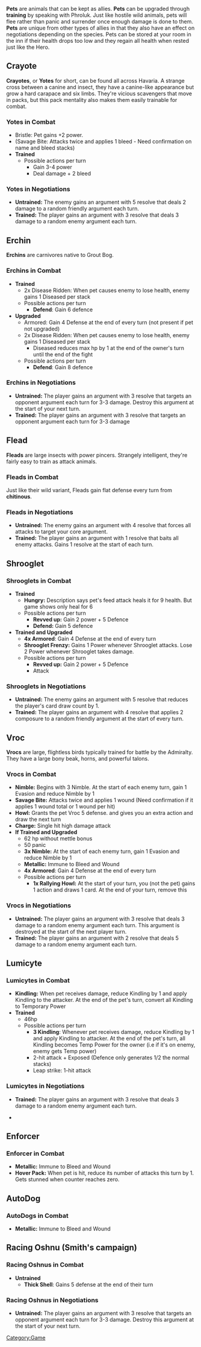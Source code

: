 {{stub}}

<!--Pasting in a table for editing/future use to clean up the page.
{| class="wikitable"
!Icon
!Name
!Description
|-
|align="center" width="100pt"|
|align="center" width="100pt"|
|width="700pt"|
|}
-->


'''Pets''' are animals that can be kept as allies. '''Pets''' can be upgraded through '''training''' by speaking with Phroluk. Just like hostile wild animals, pets will flee rather than panic and surrender once enough damage is done to them. '''Pets''' are unique from other types of allies in that they also have an effect on negotiations depending on the species. Pets can be stored at your room in the inn if their health drops too low and they regain all health when rested just like the Hero.

== Crayote ==

'''Crayotes''', or '''Yotes''' for short, can be found all across Havaria. A strange cross between a canine and insect, they have a canine-like appearance but grow a hard carapace and six limbs. They're vicious scavengers that move in packs, but this pack mentality also makes them easily trainable for combat.

=== Yotes in Combat ===

*Bristle: Pet gains +2 power.
*(Savage Bite: Attacks twice and applies 1 bleed - Need confirmation on name and bleed stacks)
*'''Trained'''
**Possible actions per turn
***Gain 3-4 power
***Deal damage + 2 bleed

=== Yotes in Negotiations ===

*'''Untrained:''' The enemy gains an argument with 5 resolve that deals 2 damage to a random friendly argument each turn.
*'''Trained:''' The player gains an argument with 3 resolve that deals 3 damage to a random enemy argument each turn.

== Erchin ==

'''Erchins''' are carnivores native to Grout Bog. 

=== Erchins in Combat ===

*'''Trained'''
**2x Disease Ridden: When pet causes enemy to lose health, enemy gains 1 Diseased per stack
**Possible actions per turn
***'''Defend''': Gain 6 defence
*'''Upgraded'''
**Armored: Gain 4 Defense at the end of every turn (not present if pet not upgraded)
**2x Disease Ridden: When pet causes enemy to lose health, enemy gains 1 Diseased per stack
***Diseased reduces max hp by 1 at the end of the owner's turn until the end of the fight
** Possible actions per turn
***'''Defend''': Gain 8 defence

=== Erchins in Negotiations ===

*'''Untrained:''' The player gains an argument with 3 resolve that targets an opponent argument each turn for 3-3 damage. Destroy this argument at the start of your next turn.
*'''Trained:''' The player gains an argument with 3 resolve that targets an opponent argument each turn for 3-3 damage

== Flead ==

'''Fleads''' are large insects with power pincers. Strangely intelligent, they're fairly easy to train as attack animals.

=== Fleads in Combat ===

Just like their wild variant, Fleads gain flat defense every turn from '''chitinous'''.

=== Fleads in Negotiations ===

*'''Untrained:''' The enemy gains an argument with 4 resolve that forces all attacks to target your core argument.
*'''Trained:''' The player gains an argument with 1 resolve that baits all enemy attacks. Gains 1 resolve at the start of each turn.

== Shrooglet ==

=== Shrooglets in Combat ===

*'''Trained'''
**'''Hungry:''' Description says pet's feed attack heals it for 9 health. But game shows only heal for 6
**Possible actions per turn
***'''Revved up:''' Gain 2 power + 5 Defence
***'''Defend:''' Gain 5 defence
* '''Trained and Upgraded'''
**'''4x Armored''': Gain 4 Defense at the end of every turn
** '''Shrooglet Frenzy:''' Gains 1 Power whenever Shrooglet attacks. Lose 2 Power whenever Shrooglet takes damage.
**Possible actions per turn
***'''Revved up:''' Gain 2 power + 5 Defence
***Attack

=== Shrooglets in Negotiations ===

*'''Untrained:''' The enemy gains an argument with 5 resolve that reduces the player's card draw count by 1.
*'''Trained:''' The player gains an argument with 4 resolve that applies 2 composure to a random friendly argument at the start of every turn.

== Vroc ==

'''Vrocs''' are large, flightless birds typically trained for battle by the Admiralty. They have a large bony beak, horns, and powerful talons.

=== Vrocs in Combat ===

*'''Nimble:''' Begins with 3 Nimble. At the start of each enemy turn, gain 1 Evasion and reduce Nimble by 1
*'''Savage Bite:''' Attacks twice and applies 1 wound (Need confirmation if it applies 1 wound total or 1 wound per hit)
*'''Howl:''' Grants the pet Vroc 5 defense. and gives you an extra action and draw the next turn
*'''Charge:''' Single hit high damage attack
*'''If Trained and Upgraded'''
**62 hp without mettle bonus
**50 panic
**'''3x Nimble:''' At the start of each enemy turn, gain 1 Evasion and reduce Nimble by 1
**'''Metallic:''' Immune to Bleed and Wound
**'''4x Armored''': Gain 4 Defense at the end of every turn
**Possible actions per turn
***'''1x Rallying Howl:''' At the start of your turn, you (not the pet) gains 1 action and draws 1 card. At the end of your turn, remove this

=== Vrocs in Negotiations ===

*'''Untrained:''' The player gains an argument with 3 resolve that deals 3 damage to a random enemy argument each turn. This argument is destroyed at the start of the next player turn.
*'''Trained:''' The player gains an argument with 2 resolve that deals 5 damage to a random enemy argument each turn.

== Lumicyte ==

=== Lumicytes in Combat ===

*'''Kindling:''' When pet receives damage, reduce Kindling by 1 and apply Kindling to the attacker. At the end of the pet's turn, convert all Kindling to Temporary Power
*'''Trained'''
**46hp
**Possible actions per turn
***'''3 Kindling''': Whenever pet receives damage, reduce Kindling by 1 and apply Kindling to attacker. At the end of the pet's turn, all Kindling becomes Temp Power for the owner (i.e if it's on enemy, enemy gets Temp power)
***2-hit attack + Exposed (Defence only generates 1/2 the normal stacks)
***Leap strike: 1-hit attack

=== Lumicytes in Negotiations ===

* '''Trained:''' The player gains an argument with 3 resolve that deals 3 damage to a random enemy argument each turn.

*

== Enforcer ==

=== Enforcer in Combat ===

*'''Metallic:''' Immune to Bleed and Wound
*'''Hover Pack:''' When pet is hit, reduce its number of attacks this turn by 1. Gets stunned when counter reaches zero.

== AutoDog ==

=== AutoDogs in Combat ===

*'''Metallic:''' Immune to Bleed and Wound

== Racing Oshnu (Smith's campaign) ==

=== Racing Oshnus in Combat ===

*'''Untrained'''
**'''Thick Shell''': Gains 5 defense at the end of their turn

=== Racing Oshnus in Negotiations ===

*'''Untrained:''' The player gains an argument with 3 resolve that targets an opponent argument each turn for 3-3 damage. Destroy this argument at the start of your next turn.

[[Category:Game]]
